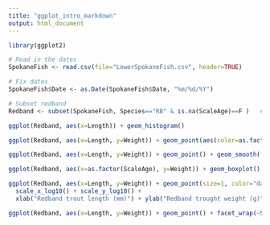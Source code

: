```yaml
---
title: "ggplot_intro_markdown"
output: html_document
---
```



```r
library(ggplot2)

# Read in the dates
SpokaneFish <- read.csv(file="LowerSpokaneFish.csv", header=TRUE)

# Fix dates
SpokaneFish$Date <- as.Date(SpokaneFish$Date, "%m/%d/%Y")

# Subset redband
Redband <- subset(SpokaneFish, Species=="RB" & is.na(ScaleAge)==F )   #This is one of several ways to subset data

ggplot(Redband, aes(x=Length)) + geom_histogram()


```


```r
ggplot(Redband, aes(x=Length, y=Weight)) + geom_point(aes(color=as.factor(ScaleAge)))

```

```r
ggplot(Redband, aes(x=Length, y=Weight)) + geom_point() + geom_smooth(formula = y ~ poly(x,2))

```

```r
ggplot(Redband, aes(x=as.factor(ScaleAge), y=Weight)) + geom_boxplot()

```

```r
ggplot(Redband, aes(x=Length, y=Weight)) + geom_point(size=1, color="darkblue", shape=1) +
  scale_x_log10() + scale_y_log10() +
  xlab("Redband trout length (mm)") + ylab("Redband trought weight (g)")
```

```r
ggplot(Redband, aes(x=Length, y=Weight)) + geom_point() + facet_wrap(~ScaleAge)

```


